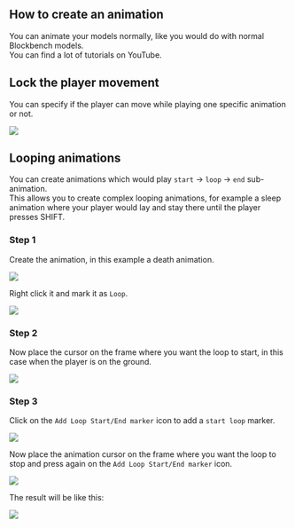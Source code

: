 
## How to create an animation

You can animate your models normally, like you would do with normal Blockbench models.\
You can find a lot of tutorials on YouTube.


<Card title="Results" icon="link" href="https://www.youtube.com/results?search_query=blockbench+animation+tutorial" horizontal></Card>


## Lock the player movement

You can specify if the player can move while playing one specific animation or not.

![](</assets/images/image (201).png>)

## Looping animations

You can create animations which would play `start` -> `loop` -> `end` sub-animation.\
This allows you to create complex looping animations, for example a sleep animation where your player would lay and stay there until the player presses SHIFT.

### Step 1

Create the animation, in this example a death animation.

![](</assets/images/image (82).png>)

Right click it and mark it as `Loop`.

![](</assets/images/image (80).png>)

### Step 2

Now place the cursor on the frame where you want the loop to start, in this case when the player is on the ground.

![](</assets/images/image (191).png>)

### Step 3

Click on the `Add Loop Start/End marker` icon to add a `start loop` marker.

![](</assets/images/image (140).png>)

Now place the animation cursor on the frame where you want the loop to stop and press again on the `Add Loop Start/End marker` icon.

![](</assets/images/image (103).png>)

The result will be like this:

![](</assets/images/image (119).png>)